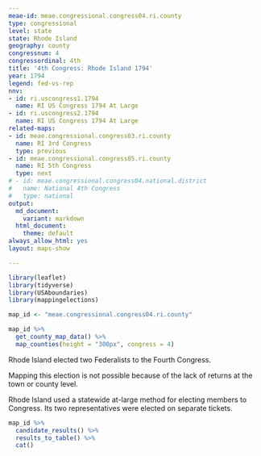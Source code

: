 ```yaml
---
meae-id: meae.congressional.congress04.ri.county
type: congressional
level: state
state: Rhode Island
geography: county
congressnum: 4
congressordinal: 4th
title: '4th Congress: Rhode Island 1794'
year: 1794
legend: fed-vs-rep
nnv:
- id: ri.uscongress1.1794
  name: RI US Congress 1794 At Large
- id: ri.uscongress2.1794
  name: RI US Congress 1794 At Large
related-maps:
- id: meae.congressional.congress03.ri.county
  name: RI 3rd Congress
  type: previous
- id: meae.congressional.congress05.ri.county
  name: RI 5th Congress
  type: next
# - id: meae.congressional.congress04.national.district
#   name: National 4th Congress
#   type: national
output:
  md_document:
    variant: markdown
  html_document:
    theme: default
always_allow_html: yes
layout: maps-show

---
```


```r
library(leaflet)
library(tidyverse)
library(USAboundaries)
library(mappingelections)

map_id <- "meae.congressional.congress04.ri.county"
```

<div class="map">

```r
map_id %>%
  get_county_map_data() %>% 
  map_counties(height = "300px", congress = 4)
```

</div>

Rhode Island elected two Federalists to the Fourth Congress. 

Mapping this election is not possible because of the lack of returns at the town or county level. 

Rhode Island used a statewide at-large method for electing members to Congress. Its two representatives were elected on separate tickets.
<div class="results-table">

```r
map_id %>%
  candidate_results() %>%
  results_to_table() %>%
  cat()
```

</div>
